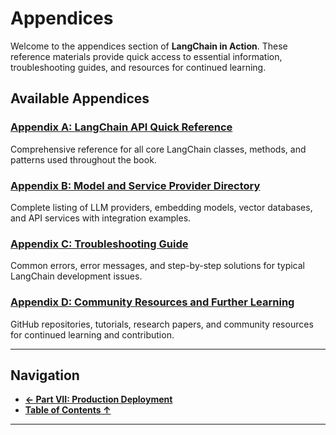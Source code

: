 # Appendices

Welcome to the appendices section of **LangChain in Action**. These reference materials provide quick access to essential information, troubleshooting guides, and resources for continued learning.

## Available Appendices

### [Appendix A: LangChain API Quick Reference](./api-reference)

Comprehensive reference for all core LangChain classes, methods, and patterns used throughout the book.

### [Appendix B: Model and Service Provider Directory](./providers)

Complete listing of LLM providers, embedding models, vector databases, and API services with integration examples.

### [Appendix C: Troubleshooting Guide](./troubleshooting)

Common errors, error messages, and step-by-step solutions for typical LangChain development issues.

### [Appendix D: Community Resources and Further Learning](./resources)

GitHub repositories, tutorials, research papers, and community resources for continued learning and contribution.

---

## Navigation

- **[← Part VII: Production Deployment](../part7-deployment)**
- **[Table of Contents ↑](../table-of-contents)**

---
